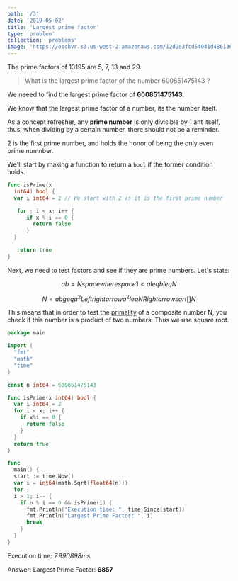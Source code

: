 ```yaml
---
path: '/3'
date: '2019-05-02'
title: 'Largest prime factor'
type: 'problem'
collection: 'problems'
image: 'https://oschvr.s3.us-west-2.amazonaws.com/12d9e3fcd54041d486136750b703202a.jpg'
---
```


The prime factors of 13195 are 5, 7, 13 and 29.

> What is the largest prime factor of the number 600851475143 ?

We neeed to find the largest prime factor of **600851475143**.

We know that the largest prime factor of a number, its the number itself.

As a concept refresher, any **prime number** is only divisible by 1 ant itself, thus, when dividing by a certain number, there should not be a reminder.

2 is the first prime number, and holds the honor of being the only even prime numnber.

We'll start by making a function to return a `bool` if the former condition holds.

```go
func isPrime(x
  int64) bool {
  var i int64 = 2 // We start with 2 as it is the first prime number

   for ; i < x; i++ {
      if x % i == 0 {
        return false
      }
  }

   return true
}

```

Next, we need to test factors and see if they are prime numbers. Let's state:

$$ab = N space where space 1 < a  leq b leq N$$

$$
N = ab geq a^2 Leftrightarrow  a^2 leq N Rightarrow sqrt[]{N}
$$

This means that in order to test the [primality](https://math.stackexchange.com/a/1343391) of a composite number N, you check if this number is a product of two numbers. Thus we use square root.

```go
package main

import (
  "fmt"
  "math"
  "time"
)

const n int64 = 600851475143

func isPrime(x int64) bool {
  var i int64 = 2
  for i < x; i++ {
    if x%i == 0 {
      return false
    }
  }
  return true
}

func
  main() {
  start := time.Now()
  var i = int64(math.Sqrt(float64(n)))
  for ;
  i > 1; i-- {
    if n % i == 0 && isPrime(i) {
      fmt.Println("Execution time: ", time.Since(start))
      fmt.Println("Largest Prime Factor: ", i)
      break
    }
  }
}

```

Execution time: _7.990898ms_

Answer:
Largest Prime Factor: **6857**
